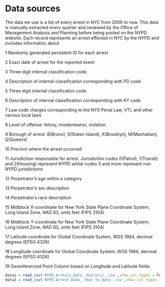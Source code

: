 # Data sources

The data we use is a list of every arrest in NYC from 2006 to now. This data is manually extracted every quarter and reviewed by the Office of Management Analysis and Planning before being posted on the NYPD website. Each record represents an arrest effected in NYC by the NYPD and includes information about 

1 Randomly generated persistent ID for each arrest

2 Exact date of arrest for the reported event 

3 Three digit internal classification code 

4 Description of internal classification corresponding with PD code 

5 Three digit internal classification code

6 Description of internal classification corresponding with KY code

7 Law code charges corresponding to the NYS Penal Law, VTL and other various local laws

8 Level of offense: felony, misdemeanor, violation

9 Borough of arrest. B(Bronx), S(Staten Island), K(Brooklyn), M(Manhattan), Q(Queens)

10 Precinct where the arrest occurred

11 Jurisdiction responsible for arrest. Jurisdiction codes 0(Patrol), 1(Transit) and 2(Housing) represent NYPD whilst codes 3 and more represent non NYPD jurisdictions

12 Perpetrator’s age within a category

13 Perpetrator’s sex description

14 Perpetrator’s race description

15 Midblock X-coordinate for New York State Plane Coordinate System, Long Island Zone, NAD 83, units feet (FIPS 3104)

16 Midblock Y-coordinate for New York State Plane Coordinate System, Long Island Zone, NAD 83, units feet (FIPS 3104)

17 Latitude coordinate for Global Coordinate System, WGS 1984, decimal degrees (EPSG 4326)

18 Longitude coordinate for Global Coordinate System, WGS 1984, decimal degrees (EPSG 4326)

19 Georeferenced Point Column based on Longitude and Latitude fields

```r
data1 = read_csv('NYPD_Arrests_Data__Historic_.csv',show_col_types = FALSE)
data2 = read_csv('NYPD_Arrest_Data__Year_to_Date_.csv',show_col_types = FALSE)
```
